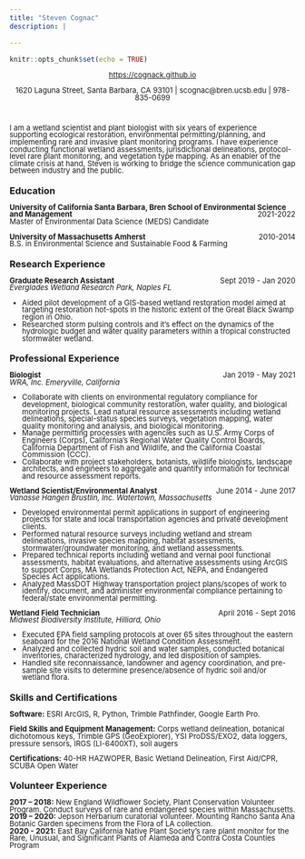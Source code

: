 ```yaml
---
title: "Steven Cognac"
description: |

---
```


```r
knitr::opts_chunk$set(echo = TRUE)


```
<div style="line-height: .9em;">
<font size="2"> <center> [https://cognack.github.io](https://cognack.github.io/) </center> </font>

<center> <font size="2"> 1620 Laguna Street, Santa Barbara, CA 93101 | <i class="fa fa-envelope"></i> scognac@bren.ucsb.edu | <i class="fa fa-phone"></i>  978-835-0699 </font> </center> <br />

<justify> <font size="2">
I am a wetland scientist and plant biologist with six years of experience supporting ecological restoration, environmental permitting/planning, and implementing rare and invasive plant monitoring programs. I have experience conducting functional wetland assessments, jurisdictional delineations, protocol-level rare plant monitoring, and vegetation type mapping. As an enabler of the climate crisis at hand, Steven is working to bridge the science communication gap between industry and the public. </font> </justify>

### Education {data-icon=graduation-cap}
<font size="2"> <left>**University of California Santa Barbara, Bren School of Environmental Science and Management** [2021-2022]{style="float:right"}<br />
Master of Environmental Data Science (MEDS) Candidate

**University of Massachusetts Amherst** [2010-2014]{style="float:right"}<br />
B.S. in Environmental Science and Sustainable Food & Farming </left></font>

### Research Experience {data-icon=laptop}

<font size="2"> <left>**Graduate Research Assistant** [Sept 2019 - Jan 2020]{style="float:right"}<br />
*Everglades Wetland Research Park, Naples FL*<br />

* Aided pilot development of a GIS-based wetland restoration model aimed at targeting restoration hot-spots in the historic extent of the Great Black Swamp region in Ohio.
* Researched storm pulsing controls and it's effect on the dynamics of the hydrologic budget and water quality parameters within a tropical constructed stormwater wetland.

</left></font>
  

### Professional Experience {data-icon=suitcase}
<font size="2"> <left>**Biologist**[Jan 2019 - May 2021]{style="float:right"}<br />
*WRA, Inc. Emeryville, California*<br />

* Collaborate with clients on environmental regulatory compliance for development, biological community restoration, water quality, and biological monitoring projects.
Lead natural resource assessments including wetland delineations, special-status species surveys, vegetation mapping, water quality monitoring and analysis, and biological monitoring.
* Manage permitting processes with agencies such as U.S. Army Corps of Engineers (Corps), California’s Regional Water Quality Control Boards, California Department of Fish and Wildlife, and the California Coastal Commission (CCC).
* Collaborate with project stakeholders, botanists, wildlife biologists, landscape architects, and engineers to aggregate and quantify information for technical and resource assessment reports.

**Wetland Scientist/Environmental Analyst**[June 2014 - June 2017]{style="float:right"}<br />
*Vanasse Hangen Brustlin, Inc. Watertown, Massachusetts*<br />

* Developed environmental permit applications in support of engineering projects for state and local transportation agencies and private development clients.
* Performed natural resource surveys including wetland and stream delineations, invasive species mapping, habitat assessments, stormwater/groundwater monitoring, and wetland assessments.
* Prepared technical reports including wetland and vernal pool functional assessments, habitat evaluations, and alternative assessments using ArcGIS to support Corps, MA Wetlands Protection Act, NEPA, and Endangered Species Act applications.
* Analyzed MassDOT Highway transportation project plans/scopes of work to identify, document, and administer environmental compliance pertaining to federal/state environmental permitting.

**Wetland Field Technician**[April 2016 - Sept 2016]{style="float:right"}<br />
*Midwest Biodiversity Institute, Hilliard, Ohio*<br />

* Executed EPA field sampling protocols at over 65 sites throughout the eastern seaboard for the 2016 National Wetland Condition Assessment. 
* Analyzed and collected hydric soil and water samples, conducted botanical inventories, characterized hydrology, and led disposition of samples.
* Handled site reconnaissance, landowner and agency coordination, and pre-sample site visits to determine presence/absence of hydric soil and/or wetland flora.

</left></font>


### Skills and Certifications
<font size="2"> <left> **Software:** ESRI ArcGIS, R, Python, Trimble Pathfinder, Google Earth Pro.<br />

**Field Skills and Equipment Management:** Corps wetland delineation, botanical dichotomous keys, Trimble GPS (GeoExplorer), YSI ProDSS/EXO2, data loggers, pressure sensors, IRGS (LI-6400XT), soil augers <br />

**Certifications:** 40-HR HAZWOPER, Basic Wetland Delineation, First Aid/CPR, SCUBA Open Water </left></font>


### Volunteer Experience
<font size="2"> <left>
**2017 – 2018:** New England Wildflower Society, Plant Conservation Volunteer Program.  Conduct surveys of rare and endangered species within Massachusetts.<br />
**2019 – 2020:** Jepson Herbarium curatorial volunteer.  Mounting Rancho Santa Ana Botanic Garden specimens from the Flora of LA collection.<br />
**2020 - 2021:** East Bay California Native Plant Society’s rare plant monitor for the Rare, Unusual, and Significant Plants of Alameda and Contra Costa Counties Program</left></font><br />


</div>
